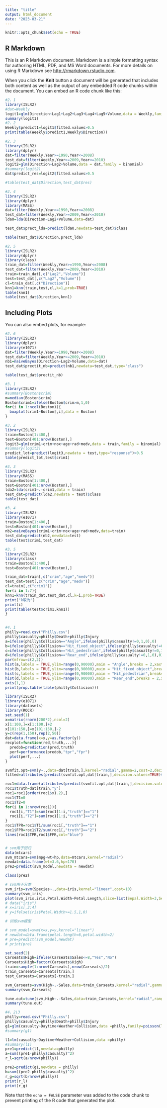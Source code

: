 ---
title: "title"
output: html_document
date: "2023-03-21"
---

```{r setup, include=FALSE}
knitr::opts_chunk$set(echo = TRUE)
```

## R Markdown

This is an R Markdown document. Markdown is a simple formatting syntax for authoring HTML, PDF, and MS Word documents. For more details on using R Markdown see <http://rmarkdown.rstudio.com>.

When you click the **Knit** button a document will be generated that includes both content as well as the output of any embedded R code chunks within the document. You can embed an R code chunk like this:

```{r cars}
#2、1
library(ISLR2)
#dat=Weekly
logit1=glm(Direction~Lag1+Lag2+Lag3+Lag4+Lag5+Volume,data = Weekly,family=binomial)
summary(logit1)
#2、2
Weekly$predict1=logit1$fitted.values>0.5
print(table(Weekly$predict1,Weekly$Direction))

```


```{r cars}
#2、3
library(ISLR2)
library(dplyr)
dat=filter(Weekly,Year>=1990,Year<=2008)
test_dat=filter(Weekly,Year>=2009,Year<=2010)
logit2=glm(Direction~Lag2+Volume,data = dat,family = binomial)
#summary(logit2)
dat$predict_res=logit2$fitted.values>0.5

#table(test_dat$Direction,test_dat$res)
```




```{r cars}
#2、4
library(ISLR2)
library(dplyr)
library(MASS)
dat=filter(Weekly,Year>=1990,Year<=2008)
test_dat=filter(Weekly,Year>=2009,Year<=2010)
lda0=lda(Direction~Lag2+Volume,data=dat)

test_dat$prect_lda=predict(lda0,newdata=test_dat)$class

table(test_dat$Direction,prect_lda)
```



```{r cars}
#2、5
library(ISLR2)
library(dplyr)
library(class)
train_dat=filter(Weekly,Year>=1990,Year<=2008)
test_dat=filter(Weekly,Year>=2009,Year<=2010)
train=train_dat[,c("Lag2","Volume")]
test=test_dat[,c("Lag2","Volume")]
cl=train_dat[,c("Direction")]
knn1=knn(train,test,cl,k=1,prob=TRUE)
table(knn1)
table(test_dat$Direction,knn1)
```
## Including Plots

You can also embed plots, for example:

```{r pressure, echo=FALSE}
#2、6
library(ISLR2)
library(dplyr)
library(e1071)
dat=filter(Weekly,Year>=1990,Year<=2008)
test_dat=filter(Weekly,Year>=2009,Year<=2010)
nb1=naiveBayes(Direction~Lag2+Volume,data=dat)
test_dat$prectit_nb=predict(nb1,newdata=test_dat,type="class")

table(test_dat$prectit_nb)
```

```{r pressure, echo=FALSE}
#3、1
library(ISLR2)
#summary(Boston$crim)
m=median(Boston$crim)
Boston$crim1=ifelse(Boston$crim>m,1,0)
for(i in 1:ncol(Boston)){
  boxplot(crim1~Boston[,i],data = Boston)
}


```


```{r pressure, echo=FALSE}
#3、2
library(ISLR2)
train=Boston[1:400,]
test=Boston[401:nrow(Boston),]
logit3=glm(crim1~crim+nox+age+rad+medv,data = train,family = binomial)
#summary(logit3)
predict_lot=predict(logit3,newdata = test,type="response")>0.5
table(predict_lot,test$crim1)
```
```{r pressure, echo=FALSE}
#3、3
library(ISLR2)
library(MASS)
train=Boston[1:400,]
test=Boston[401:nrow(Boston),]
lda2=lda(crim1~.-crim1,data = train)
test_dat=predict(lda2,newdata = test)$class
table(test_dat)
```

```{r pressure, echo=FALSE}
#3、4
library(ISLR2)
library(e1071)
train=Boston[1:400,]
test=Boston[401:nrow(Boston),]
nb2=naiveBayes(crim1~crim+nox+age+rad+medv,data=train)
test_dat=predict(nb2,newdata=test)
table(test$crim1,test_dat)
```


```{r pressure, echo=FALSE}
#3、5
library(ISLR2)
library(class)
train=Boston[1:400,]
test=Boston[401:nrow(Boston),]

train_dat=train[,c("crim","age","medv")]
test_dat=test[,c("crim","age","medv")]
cl=train[,c("crim1")]
for(i in 1:7){
knn1=knn(train_dat,test_dat,cl,k=i,prob=TRUE)
print("k取为")
print(i)
print(table(test$crim1,knn1))
}
 


```

```{r pressure, echo=FALSE}
#4、1
philly=read.csv("Philly.csv")
philly$casualty=philly$Death+philly$Injury
a=ifelse(philly$Collision=="Angle",ifelse(philly$casualty!=0,1,0),0)
b=ifelse(philly$Collision=="Hit_fixed_object",ifelse(philly$casualty!=0,1,0),0)
c=ifelse(philly$Collision=="Hit_pedestrian",ifelse(philly$casualty!=0,1,0),0)
d=ifelse(philly$Collision=="Rear_end",ifelse(philly$casualty!=0,1,0),0)
par(mfrow=c(2,2))
hist(a,labels = TRUE,ylim=range(0,90000),main = "Angle",breaks = 2,xaxt="n")
hist(b,labels = TRUE,ylim=range(0,90000),main = "Hit_fixed_object",breaks = 2,xaxt="n")
hist(c,labels = TRUE,ylim=range(0,90000),main = "Hit_pedestrian",breaks = 2,xaxt="n")
hist(d,labels = TRUE,ylim=range(0,90000),main = "Rear_end",breaks = 2,xaxt="n")
axis(1,1)
print(prop.table(table(philly$Collision)))

```

```{r }
library(ISLR2)
library(e1071)
library(datasets)
library(ROCR)
set.seed(1)
x=matrix(rnorm(200*2),ncol=2)
x[1:100,]=x[1:100,]+2
x[101:150,]=x[101:150,]-2
y=c(rep(1,150),rep(2,50))
dat=data.frame(x=x,y=as.factor(y))
recplot=function(red,truth,...){
  predob=prediction(pred,truth)
  perf=performance(predob,"tpr","fpr")
  plot(perf,...)
}

svmfit.opt=svm(y~.,data=dat[train,],kernel="radial",gamma=2,cost=2,decision.value=T)
fitted=attributes(predict(svmfit.opt,dat[train,],decision.values=TRUE)$decision.valuesrocplot(-fitted,dat[train,"y"],main="training data"))

roc1=data.frame(attributes(predict(svmfit.opt,dat[train,],decision.values=TRUE)))
roc1$truth=dat[train,"y"]
roc1=roc1[order(roc1$x1.2),]
roc1$T1=0
roc1$T2=0
for(i in 1:nrow(roc1)){
  roc1[i,"T1"]=sum(roc1[1:i,"truth"]=="1")
  roc1[i,"T2"]=sum(roc1[1:i,"truth"]=="2")
}
roc1$TPR=roc1$T1/sum(roc1[,"truth"]=="1")
roc1$FPR=roc1$T2/sum(roc1[,"truth"]=="2")
lines(roc1$TPR,roc1$FPR,col="blue")


# svm用于回归
data(mtcars)
svm_mtcars=svm(mpg~wt+hp,data=mtcars,kernel="radial")
newdat=data.frame(wt=3.6,hp=170)
pre2=predict(svm_model,newdata = newdat)

class(pre2)

# svm用于分类
svm_iris=svm(Species~.,data=iris,kernel="linear",cost=10)
summary(svm_iris)
plot(svm_iris,iris,Petal.Width~Petal.Length,slice=list(Sepal.Width=3,Sepal.Length=4))
# data("iris")
# x=iris[,3:4]
# y=ifelse(iris$Petal.Width>=1.5,1,0)

# 训练svm模型

# svm_model=svm(x=x,y=y,kernel="linear")
# newdat=data.frame(petal.length=6,petal.width=2)
# pre=predict(svm_model,newdat)
# print(pre)

set.seed(2)
Carseats$High=ifelse(Carseats$Sales<=8,"Yes","No")
Carseats$High=factor(Carseats$High)
train=sample(1:nrow(Carseats),nrow(Carseats)/2)
train_Carseats=Carseats[train,]
test_Carseats=Carseats[-train,]

svm_Carseats=svm(High~.-Sales,data=train_Carseats,kernel="radial",gamma=0.001,cost=1)
summary(svm_Carseats)

tune.out=tune(svm,High~.-Sales,data=train_Carseats,kernel="radial",ranges = list(cost=c(0.1,1,10,100),gamma=c(0.001,0.001,0.01,0.1,1)))
summary(tune.out)


```

```{r pressure, echo=FALSE}
#4、2\3
philly=read.csv("Philly.csv")
philly$casualty=philly$Death+philly$Injury
g1=glm(casualty~Daytime+Weather+Collision,data =philly,family=poisson(link="log"))
#summary(g1)

l1=lm(casualty~Daytime+Weather+Collision,data =philly)
#summary(l1)
pre1=predict(l1,newdata=philly)
a=sum((pre1-philly$casualty)^2)
r_l=sqrt(a/nrow(philly))

pre2=predict(g1,newdata = philly)
b=sum((pre2-philly$casualty)^2)
r_g=sqrt(b/nrow(philly))
print(r_l)
print(r_g)
```
Note that the `echo = FALSE` parameter was added to the code chunk to prevent printing of the R code that generated the plot.
